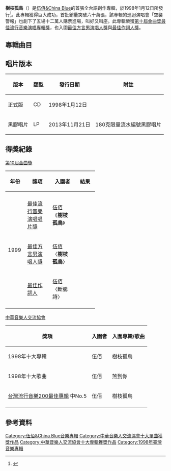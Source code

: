 
{{Album infobox | |  Name        = 樹枝孤鳥<br>Lonely Tree,Lonely Bird
|  Type        = [[專輯|專輯]]
|  Artist      = [[伍佰|伍佰＆China Blue]]
|  Cover       = 樹枝孤鳥.jpg
|  Released    = 1998年1月12日
|  Recorded    = 
|  Genre       = 台語搖滾、台語流行
|  Length      = 53:54
|  Label       = [[魔岩|魔岩]]
|  Number      =
|  Producer    = 
|  Reviews     = 
|  Last album  = [[搖滾·浪漫_(伍佰)|搖滾·浪漫]]<br />(1997年)
|  This album  = '''樹枝孤鳥'''<br />(1998年)
|  Next album  = [[白鴿_(伍佰)|白鴿]]<br />(1999年)
|  Misc  = {{Extra chronology
  | Artist      = [[伍佰|伍佰＆China Blue]]錄音室專輯
  | Type        = studio
  | Last album  = [[愛情的盡頭_(伍佰)|愛情的盡頭]]<br />(1996年)
  | This album  = '''樹枝孤鳥'''<br />(1998年)
  | Next album  = [[白鴿_(伍佰)|白鴿]]<br />(1999年)
  }}
 {{Extra chronology 2
  | Artist      = [[伍佰|伍佰＆China Blue]]台語專輯
  | Type        = studio
  | Last album  = 
  | This album  = '''樹枝孤鳥'''<br />(1998年)
  | Next album  = [[雙面人_(專輯)|雙面人]]<br />(2005年)
  }}

}}
'''樹枝孤鳥'''（{{lang-en|''Lonely Tree,Lonely Bird''}}）是[[伍佰&China_Blue|伍佰&China Blue]]的首張全台語創作專輯，於1998年1月12日所發行<ref>{{cite press release|title=所有人都知道伍佰台語搖滾的厲害|url=http://wubai.com/discography/專輯/《樹枝孤鳥》新聞資料/|access-date=2022-01-03|archive-date=2020-06-27|archive-url=https://web.archive.org/web/20200627041209/http://wubai.com/discography/%E5%B0%88%E8%BC%AF/%E3%80%8A%E6%A8%B9%E6%9E%9D%E5%AD%A4%E9%B3%A5%E3%80%8B%E6%96%B0%E8%81%9E%E8%B3%87%E6%96%99/|dead-url=no}}</ref>。此專輯獲得巨大成功，首批銷量突破六十萬張，該專輯的巡迴演唱會「空襲警報」也創下了五場十二萬人購票進場，叫好又叫座。此專輯榮獲[[第10屆金曲獎|第十屆金曲獎]][[年度專輯獎_(金曲獎)|最佳流行音樂演唱專輯獎]]，也入圍[[最佳台語男歌手獎_(金曲獎)|最佳方言男演唱人獎]]與[[最佳作詞人獎_(金曲獎)|最佳作詞人獎]]。

== 專輯曲目 ==
{{Tracklist
| headline        = CD
| all_writing = [[伍佰|伍佰]]
| all_arranger = [[伍佰&China_Blue|伍佰&China Blue]]

| title1 = 少女的心 <br> Young Girl’s Heart
| length1 = 4:35 

| title2 = 斷腸詩 <br> Broken Heart Poetry
| length2 = 3:36

| title3 = 漂浪 <br> Hustling
| length3 = 4:05

| title4 = 返去故鄉 <br> Back To Hometown
| length4 = 5:48

| title5 = 萬丈深坑 <br> Long Way Fall
| longnote5 = 代言[[台灣啤酒|台灣啤酒]]廣告曲
| length5 = 4:09 

| title6 = 心愛的再會啦 <br> Farewell My Love
| length6 = 5:35

| title7 = 徘徊夜都市 <br> Wandering At Night City
| length7 = 4:22

| title8 = 煞到你 <br> Crush On You
| longnote8 = 年度十大歌曲
| length8 = 3:01

| title9 = 空襲警報 <br> Air Alert
| length9 = 4:04

| title10 = '''樹枝孤鳥''' <br> Lonely Tree, Lonely Bird
| longnote10 = 代言[[台灣啤酒|台灣啤酒]]廣告曲
| length10 = 4:57

| title11 = 飛在風中的小雨 <br> Mist In The Wind
| length11 = 4:15

| title12 = 怨嗟嘆 <br> Sigh
| length12 = 5:27
}}

==唱片版本==
{| class="wikitable"
! 版本
! 類型
! 發行日期
! 附註
|-
| 正式版
| CD
| 1998年1月12日
| 
|-
| 黑膠唱片
| LP
| 2013年11月21日
| 180克限量流水編號黑膠唱片
|}

==得獎紀錄==
[[第10屆金曲獎|第10屆金曲獎]]
{| class="wikitable" width="70%"
|-align=center
! width="10%"|年份
! width="25%"|獎項
! width="25%"|入圍者
! width="20%"|結果
|- align=center
| rowspan="7"|1999
|- align=center
|[[年度專輯獎_(金曲獎)|最佳流行音樂演唱唱片獎]]
|[[伍佰|伍佰]]《'''樹枝孤鳥'''》
| {{Won}}
|- align=center
|[[最佳台語男歌手獎_(金曲獎)|最佳方言男演唱人獎]]
|[[伍佰|伍佰]]〈'''樹枝孤鳥'''〉
| {{nom}}
|- align=center
|[[最佳作詞人獎_(金曲獎)|最佳作詞人]]
|[[伍佰|伍佰]]〈斷腸詩〉
| {{nom}}
|-
|}

[[中華音樂人交流協會|中華音樂人交流協會]]
{| class="wikitable"
|-
! 獎項 !! 入圍者 !! 入圍專輯/歌曲
|-
| 1998年十大專輯 || 伍佰 || 樹枝孤鳥
|-
| 1998年十大歌曲 || 伍佰 || 煞到你
|-
| [http://www.books.com.tw/activity/2008/12/2008music/1993_2005.html 台灣流行音樂200最佳專輯] {{Wayback|url=http://www.books.com.tw/activity/2008/12/2008music/1993_2005.html |date=20130222065035 }}中No.5 || 伍佰 || 樹枝孤鳥
|-
|}

== 參考資料 ==
{{reflist}}

{{伍佰}}
{{Portal bar|台灣|音樂}}
[[Category:伍佰&China_Blue音樂專輯|Category:伍佰&China Blue音樂專輯]]
{{Golden-Melody-Album}}
[[Category:中華音樂人交流協會十大單曲獲獎作品|Category:中華音樂人交流協會十大單曲獲獎作品]]
[[Category:中華音樂人交流協會十大專輯獲獎作品|Category:中華音樂人交流協會十大專輯獲獎作品]]
[[Category:1998年臺灣音樂專輯|Category:1998年臺灣音樂專輯]]